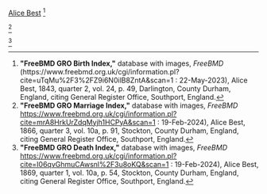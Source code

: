 [[Best-7946|Alice Best]]
<ref>
'''"FreeBMD GRO Birth Index,"''' database with images, ''FreeBMD'' (https://www.freebmd.org.uk/cgi/information.pl?cite=uTqMu%2F3%2FZ9i6N0ilB8ZntA&scan=1  : 22-May-2023),
Alice Best, 1843, quarter 2, vol. 24, p. 49, Darlington, County Durham, England,
citing General Register Office, Southport, England.
</ref>

<ref>
'''"FreeBMD GRO Marriage Index,"''' database with images, ''FreeBMD'' https://www.freebmd.org.uk/cgi/information.pl?cite=mrA8HrkUrZdqMyjh1HCPyA&scan=1  : 19-Feb-2024),
Alice Best, 1866, quarter 3, vol. 10a, p. 91, Stockton, County Durham, England,
citing General Register Office, Southport, England.
</ref>

<ref>
'''"FreeBMD GRO Death Index,"''' database with images, ''FreeBMD'' https://www.freebmd.org.uk/cgi/information.pl?cite=I06qvGhmuCAwsnl%2F3u8oKQ&scan=1  : 19-Feb-2024),
Alice Best, 1869, quarter 1, vol. 10a, p. 54, Stockton, County Durham, England,
citing General Register Office, Southport, England.
</ref>
